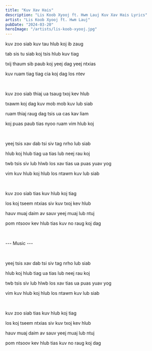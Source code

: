 ```yaml
---
title: "Kuv Xav Hais"
description: "Lis Koob Xyooj ft. Hwm Lauj Kuv Xav Hais Lyrics"
artist: "Lis Koob Xyooj ft. Hwm Lauj"
pubDate: "2024-03-20"
heroImage: "/artists/lis-koob-xyooj.jpg"
---
```


kuv zoo siab kuv tau hlub koj ib zaug

tab sis tu siab koj tsis hlub kuv tiag

txij thaum sib paub koj yeej dag yeej ntxias

kuv ruam tiag tiag cia koj dag los ntev

<br />

kuv zoo siab thiaj ua tsaug txoj kev hlub

txawm koj dag kuv mob mob kuv lub siab

ruam thiaj raug dag tsis ua cas kav liam

koj puas paub tias nyoo ruam vim hlub koj

<br />

yeej tsis xav dab tsi siv tag nrho lub siab

hlub koj hlub tiag ua tias lub neej rau koj

twb tsis siv lub hlwb los xav tias ua puas yuav yog

vim kuv hlub koj hlub los ntawm kuv lub siab

<br />

kuv zoo siab tias kuv hlub koj tiag

los koj tseem ntxias siv kuv txoj kev hlub

hauv muaj daim av sauv yeej muaj lub ntuj

pom ntsoov kev hlub tias kuv no raug koj dag

<br />

--- Music ---

<br />

yeej tsis xav dab tsi siv tag nrho lub siab

hlub koj hlub tiag ua tias lub neej rau koj

twb tsis siv lub hlwb los xav tias ua puas yuav yog

vim kuv hlub koj hlub los ntawm kuv lub siab

<br />

kuv zoo siab tias kuv hlub koj tiag

los koj tseem ntxias siv kuv txoj kev hlub

hauv muaj daim av sauv yeej muaj lub ntuj

pom ntsoov kev hlub tias kuv no raug koj dag
